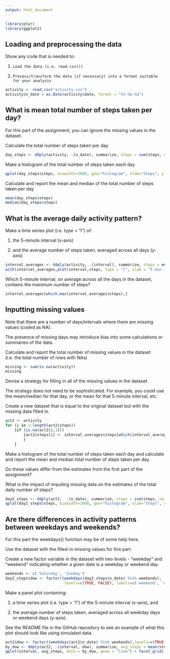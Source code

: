 ```yaml
---
output: html_document
---
```

```r
library(plyr)
library(ggplot2)
```

## Loading and preprocessing the data

Show any code that is needed to:

1.     Load the data (i.e. read.csv())

1.     Process/transform the data (if necessary) into a format suitable for your analysis

```r
activity <- read.csv("activity.csv")
activity$n_date = as.Date(activity$date, format = "%Y-%m-%d")
```

## What is mean total number of steps taken per day?

For this part of the assignment, you can ignore the missing values in the dataset.

Calculate the total number of steps taken per day

```r
day_steps <- ddply(activity, .(n_date), summarize, steps = sum(steps, na.rm = TRUE))
```

Make a histogram of the total number of steps taken each day

```r
qplot(day_steps$steps, binwidth=2000, geo="histogram", xlab="Steps", ylab="Frequency")
```

Calculate and report the mean and median of the total number of steps taken per day

```r
mean(day_steps$steps)
median(day_steps$steps)
```
## What is the average daily activity pattern?

Make a time series plot (i.e. type = "l") of:

1. the 5-minute interval (x-axis) 

1. and the average number of steps taken, averaged across all days (y-axis)

```r
interval_averages <- ddply(activity, .(interval), summarize, steps = mean(steps, na.rm = TRUE))
with(interval_averages,plot(interval,steps, type = "l", xlab = "5 min interval", ylab = "Avg Steps"))
```

Which 5-minute interval, on average across all the days in the dataset, contains the maximum number of steps?

```r
interval_averages[which.max(interval_averages$steps),]
```

## Inputting missing values

Note that there are a number of days/intervals where there are missing values (coded as NA).

The presence of missing days may introduce bias into some calculations or summaries of the data.

Calculate and report the total number of missing values in the dataset (i.e. the total number of rows with NAs)
```r
missing <- sum(is.na(activity))
missing
```
Devise a strategy for filling in all of the missing values in the dataset. 

The strategy does not need to be sophisticated. 
For example, you could use the mean/median for that day, or the mean for that 5-minute interval, etc.

Create a new dataset that is equal to the original dataset but with the missing data filled in.
```r
act2 <- activity
for (i in 1:length(act2$steps))
    {if (is.na(act2[i,1]))
        {act2$steps[i] <- interval_averages$steps[which(interval_averages$interval == act2$interval[i])]
        }
    }
```
Make a histogram of the total number of steps taken each day and calculate and report the mean and median total number of steps taken per day. 

Do these values differ from the estimates from the first part of the assignment? 

What is the impact of imputing missing data on the estimates of the total daily number of steps?
```r
day2_steps <- ddply(act2,  .(n_date), summarize, steps = sum(steps, na.rm = TRUE))
qplot(day2_steps$steps, binwidth=2000, geo="histogram", xlab="Steps", ylab="Frequency")
```

## Are there differences in activity patterns between weekdays and weekends?

For this part the weekdays() function may be of some help here. 

Use the dataset with the filled-in missing values for this part.

Create a new factor variable in the dataset with two levels - "weekday" and "weekend" indicating whether a given date is a weekday or weekend day.

```r
weekends <- c('Saturday', 'Sunday')
day2_steps$dow <- factor((weekdays(day2_steps$n_date) %in% weekends), 
                          levels=c(TRUE, FALSE), labels=c('weekend', 'weekday'))
```

Make a panel plot containing:

1. a time series plot (i.e. type = "l") of the 5-minute interval (x-axis), and

1. the average number of steps taken, averaged across all weekday days or weekend days (y-axis). 

See the README file in the GitHub repository to see an example of what this plot should look like using simulated data.

```r
act2$dow <- factor((weekdays(act2$n_date) %in% weekends),levels=c(TRUE, FALSE), labels=c('weekend', 'weekday'))
by_dow <- ddply(act2, .(interval, dow), summarize, avg_steps = mean(steps))
qplot(interval, avg_steps, data = by_dow, geom = "line") + facet_grid(. ~ dow)
```
